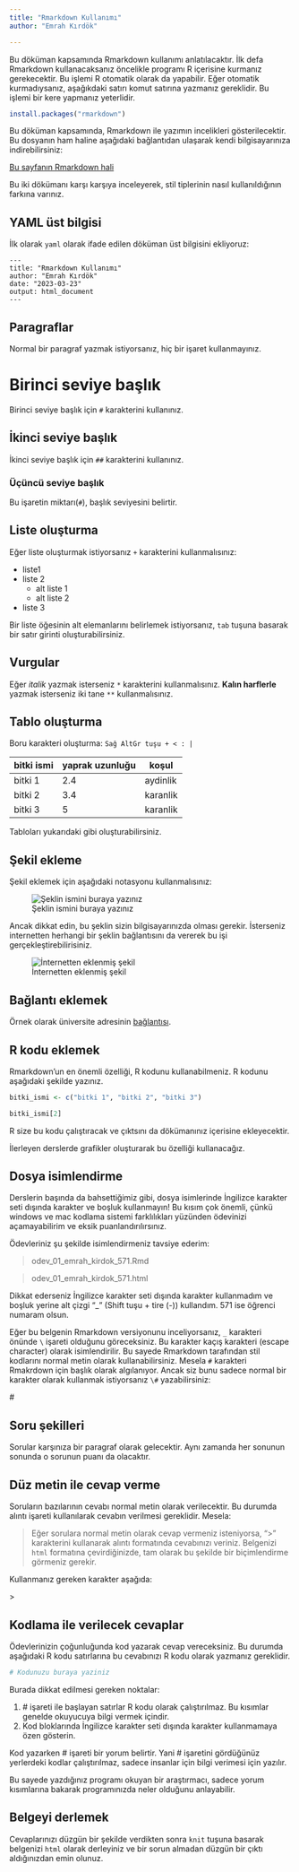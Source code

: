 ```yaml
---
title: "Rmarkdown Kullanımı"
author: "Emrah Kırdök"

---
```


Bu döküman kapsamında Rmarkdown kullanımı anlatılacaktır. İlk defa Rmarkdown kullanacaksanız öncelikle programı R içerisine kurmanız gerekecektir. Bu işlemi R otomatik olarak da yapabilir. Eğer otomatik kurmadıysanız, aşağıkdaki satırı komut satırına yazmanız gereklidir. Bu işlemi bir kere yapmanız yeterlidir.

```r
install.packages("rmarkdown")
```

Bu döküman kapsamında, Rmarkdown ile yazımın incelikleri gösterilecektir. Bu dosyanın ham haline aşağıdaki bağlantıdan ulaşarak kendi bilgisayarınıza indirebilirsiniz:

[Bu sayfanın Rmarkdown hali](https://raw.githubusercontent.com/emrahkirdok/ybva/main/02-veri-analizi/09-rmarkdown.Rmd)

Bu iki dökümanı karşı karşıya inceleyerek, stil tiplerinin nasıl kullanıldığının farkına varınız.

## YAML üst bilgisi

İlk olarak `yaml` olarak ifade edilen döküman üst bilgisini ekliyoruz:

```
---
title: "Rmarkdown Kullanımı"
author: "Emrah Kırdök"
date: "2023-03-23"
output: html_document
---
```

## Paragraflar

Normal bir paragraf yazmak istiyorsanız, hiç bir işaret kullanmayınız.

# Birinci seviye başlık

Birinci seviye başlık için `#` karakterini kullanınız.

## İkinci seviye başlık

İkinci seviye başlık için `##` karakterini kullanınız.

### Üçüncü seviye başlık

Bu işaretin miktarı(`#`), başlık seviyesini belirtir.

## Liste oluşturma

Eğer liste oluşturmak istiyorsanız `+` karakterini kullanmalısınız:

+ liste1
+ liste 2
  + alt liste 1
  + alt liste 2
+ liste 3

Bir liste öğesinin alt elemanlarını belirlemek istiyorsanız, `tab` tuşuna basarak bir satır girinti oluşturabilirsiniz. 

## Vurgular

Eğer *italik* yazmak isterseniz `*` karakterini kullanmalısınız. **Kalın harflerle** yazmak isterseniz iki tane `**` kullanmalısınız.

## Tablo oluşturma

Boru karakteri oluşturma: `Sağ AltGr tuşu + < : | `

|   bitki ismi | yaprak uzunluğu | koşul    |
|--------------|-----------------|----------|
|    bitki 1   |        2.4      | aydinlik |
|    bitki 2   |        3.4      | karanlik |
|    bitki 3   |        5        | karanlik |

Tabloları yukarıdaki gibi oluşturabilirsiniz.

## Şekil ekleme

Şekil eklemek için aşağıdaki notasyonu kullanmalısınız:

![Şeklin ismini buraya yazınız](images/4panes.png)

Ancak dikkat edin, bu şeklin sizin bilgisayarınızda olması gerekir. İsterseniz internetten herhangi bir şeklin bağlantısını da vererek bu işi gerçekleştirebilirisiniz.

![İnternetten eklenmiş şekil](https://www.publicdomainpictures.net/pictures/290000/nahled/clouds-1553569446EXG.jpg)

## Bağlantı eklemek

Örnek olarak üniversite adresinin [bağlantısı](https://www.mersin.edu.tr/).

## R kodu eklemek

Rmarkdown'un en önemli özelliği, R kodunu kullanabilmeniz. R kodunu aşağıdaki şekilde yazınız.

```r
bitki_ismi <- c("bitki 1", "bitki 2", "bitki 3")

bitki_ismi[2]
```

R size bu kodu çalıştıracak ve çıktsını da dökümanınız içerisine ekleyecektir.

İlerleyen derslerde grafikler oluşturarak bu özelliği kullanacağız.

## Dosya isimlendirme

Derslerin başında da bahsettiğimiz gibi, dosya isimlerinde İngilizce karakter seti dışında karakter ve boşluk kullanmayın! Bu kısım çok önemli, çünkü windows ve mac kodlama sistemi farklılıkları yüzünden ödevinizi açamayabilirim ve eksik puanlandırılırsınız.

Ödevleriniz şu şekilde isimlendirmeniz tavsiye ederim:

> odev\_01\_emrah\_kirdok\_571.Rmd

> odev\_01\_emrah\_kirdok\_571.html

Dikkat ederseniz İngilizce karakter seti dışında karakter kullanmadım ve boşluk yerine alt çizgi "\_" (Shift tuşu + tire (-)) kullandım. 571 ise öğrenci numaram olsun. 

::: note

Eğer bu belgenin Rmarkdown versiyonunu inceliyorsanız, `_` karakteri önünde `\` işareti olduğunu göreceksiniz. Bu karakter kaçış karakteri (escape character) olarak isimlendirilir. Bu sayede Rmarkdown tarafından stil kodlarını normal metin olarak kullanabilirsiniz. Mesela `#` karakteri Rmakrdown için başlık olarak algılanıyor. Ancak siz bunu sadece normal bir karakter olarak kullanmak istiyorsanız `\#` yazabilirsiniz:

\#

:::

## Soru şekilleri

Sorular karşınıza bir paragraf olarak gelecektir. Aynı zamanda her sonunun sonunda o sorunun puanı da olacaktır.

## Düz metin ile cevap verme

Soruların bazılarının cevabı normal metin olarak verilecektir. Bu durumda alıntı işareti kullanılarak cevabın verilmesi gereklidir. Mesela:

> Eğer sorulara normal metin olarak cevap vermeniz isteniyorsa, ">" karakterini kullanarak alıntı formatında cevabınızı veriniz.
> Belgenizi `html` formatına çevirdiğinizde, tam olarak bu şekilde bir biçimlendirme görmeniz gerekir.

Kullanmanız gereken karakter aşağıda:

\>

## Kodlama ile verilecek cevaplar

Ödevlerinizin çoğunluğunda kod yazarak cevap vereceksiniz. Bu durumda aşağıdaki R kodu satırlarına bu cevabınızı R kodu olarak yazmanız gereklidir. 

```r
# Kodunuzu buraya yaziniz

```

Burada dikkat edilmesi gereken noktalar:

1. \# işareti ile başlayan satırlar R kodu olarak çalıştırılmaz. Bu kısımlar genelde okuyucuya bilgi vermek içindir.
2. Kod bloklarında İngilizce karakter seti dışında karakter kullanmamaya özen gösterin.

::: tip

Kod yazarken \# işareti bir yorum belirtir. Yani \# işaretini gördüğünüz yerlerdeki kodlar çalıştırılmaz, sadece insanlar için bilgi verimesi için yazılır. 

Bu sayede yazdığınız programı okuyan bir araştırmacı, sadece yorum kısımlarına bakarak programınızda neler olduğunu anlayabilir.
:::

## Belgeyi derlemek

Cevaplarınızı düzgün bir şekilde verdikten sonra `knit` tuşuna basarak belgenizi `html` olarak derleyiniz ve bir sorun almadan düzgün bir çıktı aldığınızdan emin olunuz.

